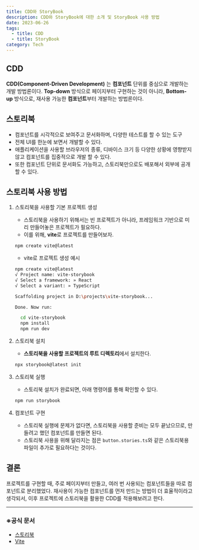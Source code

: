 ```yaml
---
title: CDD와 StoryBook
description: CDD와 StoryBook에 대한 소개 및 StoryBook 사용 방법
date: 2023-06-26
tags:
  - title: CDD
  - title: StoryBook
category: Tech
---
```


## CDD

**CDD(Component-Driven Development)** 는 **컴포넌트** 단위를 중심으로 개발하는 개발 방법론이다.
**Top-down** 방식으로 페이지부터 구현하는 것이 아니라, **Bottom-up** 방식으로, 재사용 가능한 **컴포넌트**부터 개발하는 방법론이다.

## 스토리북

- 컴포넌트를 시각적으로 보여주고 문서화하며, 다양한 테스트를 할 수 있는 도구
- 전체 UI를 한눈에 보면서 개발할 수 있다.
- 애플리케이션을 사용할 브라우저의 종류, 디바이스 크기 등 다양한 상황에 영향받지 않고 컴포넌트를 집중적으로 개발 할 수 있다.
- 또한 컴포넌트 단위로 문서화도 가능하고, 스토리북만으로도 배포해서 외부에 공개할 수 있다.

## 스토리북 사용 방법

1. 스토리북을 사용할 기본 프로젝트 생성

   - 스토리북을 사용하기 위해서는 빈 프로젝트가 아니라, 프레임워크 기반으로 미리 만들어놓은 프로젝트가 필요하다.
   - 이를 위해, **vite**로 프로젝트를 만들어보자.

   ```bash
   npm create vite@latest
   ```

   - vite로 프로젝트 생성 예시

   ```bash
   npm create vite@latest
   √ Project name: vite-storybook
   √ Select a framework: » React
   √ Select a variant: » TypeScript

   Scaffolding project in D:\projects\vite-storybook...

   Done. Now run:

     cd vite-storybook
     npm install
     npm run dev
   ```

2. 스토리북 설치

   - **스토리북을 사용할 프로젝트의 루트 디렉토리**에서 설치한다.

   ```bash
   npx storybook@latest init
   ```

3. 스토리북 실행

   - 스토리북 설치가 완료되면, 아래 명령어를 통해 확인할 수 있다.

   ```bash
   npm run storybook
   ```

4. 컴포넌트 구현

   - 스토리북 실행에 문제가 없다면, 스토리북을 사용할 준비는 모두 끝났으므로, 만들려고 했던 컴포넌트를 만들면 된다.
   - 스토리북 사용을 위해 달라지는 점은 `button.stories.ts`와 같은 스토리북용 파일이 추가로 필요하다는 것이다.

## 결론

프로젝트를 구현할 때, 주로 페이지부터 만들고, 여러 번 사용되는 컴포넌트들을 따로 컴포넌트로 분리했었다.
재사용이 가능한 컴포넌트를 먼저 만드는 방법이 더 효율적이라고 생각되서, 이후 프로젝트에 스토리북을 활용한 CDD를 적용해보려고 한다.

---

### ※공식 문서

- [스토리북](https://storybook.js.org)
- [Vite](https://vitejs.dev)
